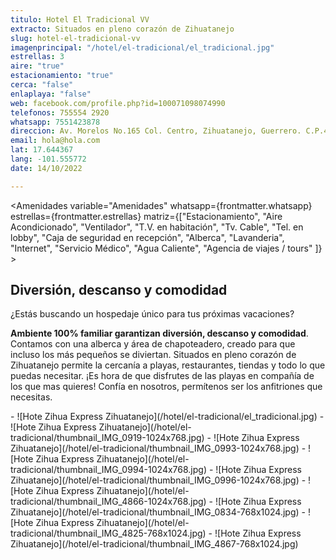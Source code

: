```yaml
---
titulo: Hotel El Tradicional VV
extracto: Situados en pleno corazón de Zihuatanejo
slug: hotel-el-tradicional-vv
imagenprincipal: "/hotel/el-tradicional/el_tradicional.jpg"
estrellas: 3
aire: "true"
estacionamiento: "true"
cerca: "false"
enlaplaya: "false"
web: facebook.com/profile.php?id=100071098074990
telefonos: 755554 2920
whatsapp: 7551423878
direccion: Av. Morelos No.165 Col. Centro, Zihuatanejo, Guerrero. C.P.40880
email: hola@hola.com
lat: 17.644367
lang: -101.555772
date: 14/10/2022

---
```


<Amenidades variable="Amenidades" whatsapp={frontmatter.whatsapp} estrellas={frontmatter.estrellas} matriz={["Estacionamiento", "Aire Acondicionado", "Ventilador", "T.V. en habitación", "Tv. Cable", "Tel. en lobby", "Caja de seguridad en recepción", "Alberca", "Lavanderia", "Internet", "Servicio Médico", "Agua Caliente", "Agencia de viajes / tours" ]} > 


## Diversión, descanso y comodidad

¿Estás buscando un hospedaje único para tus próximas vacaciones?

 **Ambiente 100% familiar garantizan diversión, descanso y comodidad**. Contamos con una alberca y área de chapoteadero, creado para que incluso los más pequeños se diviertan. Situados en pleno corazón de Zihuatanejo permite la cercanía a playas, restaurantes, tiendas y todo lo que puedas necesitar. ¡Es hora de que disfrutes de las playas en compañía de los que mas quieres! Confía en nosotros, permítenos ser los anfitriones que necesitas.

</Amenidades>

<Galeria>
- ![Hote Zihua Express Zihuatanejo](/hotel/el-tradicional/el_tradicional.jpg)
- ![Hote Zihua Express Zihuatanejo](/hotel/el-tradicional/thumbnail_IMG_0919-1024x768.jpg)
- ![Hote Zihua Express Zihuatanejo](/hotel/el-tradicional/thumbnail_IMG_0993-1024x768.jpg)
- ![Hote Zihua Express Zihuatanejo](/hotel/el-tradicional/thumbnail_IMG_0994-1024x768.jpg)
- ![Hote Zihua Express Zihuatanejo](/hotel/el-tradicional/thumbnail_IMG_0996-1024x768.jpg)
- ![Hote Zihua Express Zihuatanejo](/hotel/el-tradicional/thumbnail_IMG_4866-1024x768.jpg)
- ![Hote Zihua Express Zihuatanejo](/hotel/el-tradicional/thumbnail_IMG_0834-768x1024.jpg)
- ![Hote Zihua Express Zihuatanejo](/hotel/el-tradicional/thumbnail_IMG_4825-768x1024.jpg)
- ![Hote Zihua Express Zihuatanejo](/hotel/el-tradicional/thumbnail_IMG_4867-768x1024.jpg)

</Galeria>